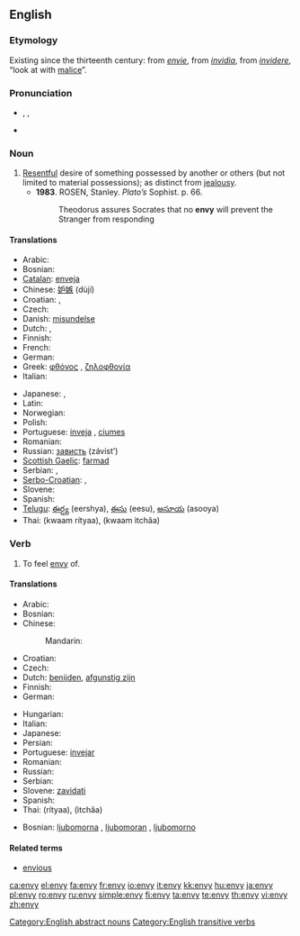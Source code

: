 ==English==

===Etymology===
Existing since the thirteenth century: from {{etyl|fro}} ''[[envie#French|envie]]'', from {{etyl|la}} ''[[invidia#Latin|invidia]]'', from ''[[invidere#Latin|invidere]]'', “look at with [[malice]]”.

===Pronunciation===
* {{a|UK}} {{enPR|ĕn'vē}}, {{IPA|/ˈɛnviː/}}, {{SAMPA|/"Envi:/}}
* {{audio|En-us-envy.ogg|Audio (US)}}

===Noun===
{{en-noun|envies|-}}

# [[resentful|Resentful]] desire of something possessed by another or others (but not limited to material possessions); as distinct from [[jealousy]].
#* '''1983'''.  ROSEN, Stanley.  ''Plato’s'' Sophist.  p. 66.
#*: Theodorus assures Socrates that no '''envy''' will prevent the Stranger from responding

====Translations====
{{trans-top|envy}}
* Arabic: {{t|ar|حسد|m|tr=Hasad}}
* Bosnian: {{t-|bs|ljubomora|f}}
* [[Catalan]]: [[enveja]] {{f}}
* Chinese: [[妒嫉]] (dùjí)
* Croatian: {{t-|hr|zavist|f|alt=závist}}, {{t-|hr|ljubomora|f|alt=ljubòmora}}
* Czech: {{t-|cs|závist|f}}
* Danish: [[misundelse]]
* Dutch: {{t+|nl|afgunst|f}}, {{t+|nl|nijd|m|alt=nĳd}}
* Finnish: {{t-|fi|kateus|m}}
* French: {{t+|fr|envie|f}}
* German: {{t+|de|Neid|m}}
* Greek: [[φθόνος]] {{m}}, [[ζηλοφθονία]] {{f}}
* Italian: {{t+|it|invidia|f}}
{{trans-mid}}
* Japanese: {{t|ja|嫉妬|tr=しっと, shitto}},  {{t|ja|ねたみ|tr=netami}}
* Latin: {{t-|la|invidia|f}}
* Norwegian: {{t+|no|misunnelse}}
* Polish: {{t+|pl|zazdrość|f}}
* Portuguese: [[inveja]] {{f}}, [[ciumes]] {{m}}
* Romanian: {{t-|ro|invidie|f}}
* Russian: [[зависть]] (závist’) {{f}}
* [[Scottish Gaelic]]: [[farmad]] {{m}}
* Serbian: {{t-|sr|zavist}}, {{t-|sr|ljubomora}}
* [[Serbo-Croatian]]: {{t|sh|zavist f}},  {{t|sh|jal m}}
* Slovene: {{t-|sl|zavist|f}}
* Spanish: {{t-|es|envidia|f}}
* [[Telugu]]: [[ఈర్ష్య]] (eershya), [[ఈసు]] (eesu), [[అసూయ]] (asooya)
* Thai: {{Thai|[[ความริษยา]]}} (kwaam rítyaa), {{Thai|[[ความอิจฉา]]}} (kwaam ìtchăa)
{{trans-bottom}}

===Verb===
{{en-verb|env|i|ed}}

# To feel [[envy]] of.

====Translations====
{{trans-top|to envy}}
* Arabic: {{t|ar|غبط|m|tr=ghábaTa|sc=Arab}}
* Bosnian: {{t-|bs|zavidjeti}}
* Chinese:
*: Mandarin: {{t|zh|羡慕|tr=xiànmù|sc=Hani}}
* Croatian: {{t-|hr|zavidjeti|alt=závidjeti}}
* Czech: {{t-|cs|závidět}}
* Dutch: [[benijden|benĳden]], [[afgunstig zijn|afgunstig zĳn]]
* Finnish: {{t-|fi|kadehtia}}
* German: {{t+|de|beneiden}}
{{trans-mid}}
* Hungarian: {{t+|hu|irigyel}}
* Italian: {{t+|it|invidiare}}
* Japanese: {{t|ja|羨む|tr=うらやむ, urayamu|sc=Jpan}}
* Persian: {{fa-Arab|[[حسادت ورزیدن]]}}
* Portuguese: [[invejar]]
* Romanian: {{t+|ro|invidia}}
* Russian: {{t|ru|завидовать|tr=zavídovat’|sc=Cyrl}}
* Serbian: {{t|sr|zavideti}}
* Slovene: [[zavidati]]
* Spanish: {{t-|es|envidiar}}
* Thai: {{Thai|[[ริษยา]]}} (rítyaa), {{Thai|[[อิจฉา]]}} (ìtchăa)
{{trans-bottom}}

{{checktrans-top}}
* Bosnian: [[ljubomorna]] {{f}}, [[ljubomoran]] {{m}}, [[ljubomorno]] {{n}}
{{checktrans-bottom}}

====Related terms====
* [[envious]]

[[Category:English abstract nouns]]
[[Category:English transitive verbs]]

[[ca:envy]]
[[el:envy]]
[[fa:envy]]
[[fr:envy]]
[[io:envy]]
[[it:envy]]
[[kk:envy]]
[[hu:envy]]
[[ja:envy]]
[[pl:envy]]
[[ro:envy]]
[[ru:envy]]
[[simple:envy]]
[[fi:envy]]
[[ta:envy]]
[[te:envy]]
[[th:envy]]
[[vi:envy]]
[[zh:envy]]
